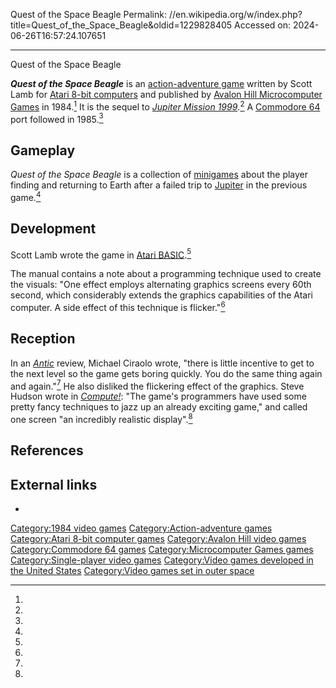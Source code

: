 Quest of the Space Beagle
Permalink: //en.wikipedia.org/w/index.php?title=Quest_of_the_Space_Beagle&oldid=1229828405
Accessed on: 2024-06-26T16:57:24.107651



------
Quest of the Space Beagle
{{Short description|1984 video game}}
{{Infobox video game
|title = Quest of the Space Beagle
|image = Quest of the Space Beagle.jpg
|caption =
|developer =
|designer = Scott Lamb<ref name=giantlist/>
|programmer =
|publisher = [[Avalon Hill|Avalon Hill Microcomputer Games]]
|released = '''1984:''' Atari<br>'''1985:''' C64
|genre = [[Action-adventure game|Action-adventure]]
|modes = [[Single-player video game|Single-player]]
|platforms = [[Atari 8-bit]], [[Commodore 64]]
|alt = 
}}

'''''Quest of the Space Beagle''''' is an [[action-adventure game]] written by Scott Lamb for [[Atari 8-bit computers]] and published by [[Avalon Hill|Avalon Hill Microcomputer Games]] in 1984.<ref name=giantlist/> It is the sequel to ''[[Jupiter Mission 1999]]''.<ref name=mania/> A [[Commodore 64]] port followed in 1985.<ref name=gb64/>

==Gameplay==
''Quest of the Space Beagle'' is a collection of [[minigame]]s about the player finding and returning to Earth after a failed trip to [[Jupiter]] in the previous game.<ref name=ciraolo/>

==Development==
Scott Lamb wrote the game in [[Atari BASIC]].<ref name=mania/>

The manual contains a note about a programming technique used to create the visuals: "One effect employs alternating graphics screens every 60th second, which considerably extends the graphics capabilities of the Atari computer. A side effect of this technique is flicker."<ref name=man3/>

==Reception==
In an ''[[Antic (magazine)|Antic]]'' review, Michael Ciraolo wrote, "there is little incentive to get to the next level so the game gets boring quickly. You do the same thing again and again."<ref name=ciraolo/> He also disliked the flickering effect of the graphics. Steve Hudson wrote in ''[[Compute!]]'': "The game's programmers have used some pretty fancy techniques to jazz up an already exciting game," and called one screen "an incredibly realistic display".<ref name=hudson/>

==References==
{{reflist|refs= 
<ref name="giantlist">{{cite web |last1=Hague |first1=James |title=The Giant List of Classic Game Programmers |url=https://dadgum.com/giantlist/}}</ref>
<ref name="ciraolo">{{cite journal |last1=Ciraolo |first1=Michael |title=Product Reviews: Quest of the Space Beagle |journal=Antic |date=January 1985 |volume=3 |issue=9 |pages=80-81 |url=https://archive.org/details/1985-01-anticmagazine/page/n77}}</ref>
<ref name="mania">{{cite web |title=Quest of the Space Beagle |url=http://www.atarimania.com/game-atari-400-800-xl-xe-quest-of-the-space-beagle-_4232.html |website=Atari Mania}}</ref>
<ref name="hudson">{{cite journal |last1=Hudson |first1=Steve |journal=Compute! |date=February 1986 |issue=69 |pages=46-47 |url=https://archive.org/details/1986-02-compute-magazine/page/n47 |title=Quest of the Space Beagle}}</ref>
<ref name="man3">{{cite web |title=Quest of the Space Beagle manual |url=http://www.atarimania.com/8bit/boxes/hi_res/quest_of_the_space_beagle_i_3.jpg |website=Atari Mania |publisher=Avalon Hill |page=3 |date=1984}}</ref>
<ref name="gb64">{{cite web |title=Quest of the Space Beagle |url=http://www.gamebase64.com/game.php?id=6113&d=36 |website=Gamebase 64}}</ref>
}}

==External links==
*{{atarimania|id=4232}}

{{Avalon Hill}}

[[Category:1984 video games]]
[[Category:Action-adventure games]]
[[Category:Atari 8-bit computer games]]
[[Category:Avalon Hill video games]]
[[Category:Commodore 64 games]]
[[Category:Microcomputer Games games]]
[[Category:Single-player video games]]
[[Category:Video games developed in the United States]]
[[Category:Video games set in outer space]]